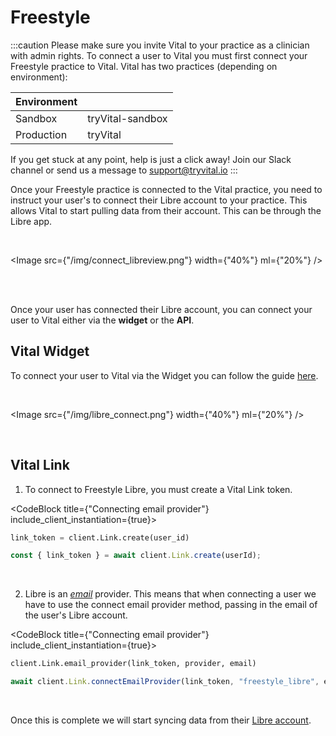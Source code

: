 
# Freestyle

:::caution
Please make sure you invite Vital to your practice as a clinician with admin rights. To connect a user to Vital you must first connect your Freestyle practice to Vital.
Vital has two practices (depending on environment):

| Environment |                  |
| ----------- | ---------------- |
| Sandbox     | tryVital-sandbox |
| Production  | tryVital         |

If you get stuck at any point, help is just a click away! Join our Slack channel or send us a message to support@tryvital.io
:::

Once your Freestyle practice is connected to the Vital practice, you need to instruct your user's to connect their Libre account to your practice.
This allows Vital to start pulling data from their account. This can be through the Libre app.

<br />

<Image src={"/img/connect_libreview.png"} width={"40%"} ml={"20%"} />

<br />
<br />

Once your user has connected their Libre account, you can connect your user to Vital
either via the **widget** or the **API**.

## Vital Widget

To connect your user to Vital via the Widget you can follow the guide [here](../../vital-link/launching_link).

<br />

<Image src={"/img/libre_connect.png"} width={"40%"} ml={"20%"} />

<br />

## Vital Link

1. To connect to Freestyle Libre, you must create a Vital Link token.

<CodeBlock title={"Connecting email provider"} include_client_instantiation={true}>

```python
link_token = client.Link.create(user_id)
```

```js
const { link_token } = await client.Link.create(userId);
```

</CodeBlock>
<br />

2. Libre is an [_email_](../../vital-link/customization#email) provider.
   This means that when connecting a user we have to use
   the connect email provider method, passing in the email of the user's Libre account.
   <br />

<CodeBlock title={"Connecting email provider"} include_client_instantiation={true}>

```python
client.Link.email_provider(link_token, provider, email)
```

```js
await client.Link.connectEmailProvider(link_token, "freestyle_libre", email);
```

</CodeBlock>

<br />

Once this is complete we will start syncing data from their [Libre account](../../api/data_flow).
